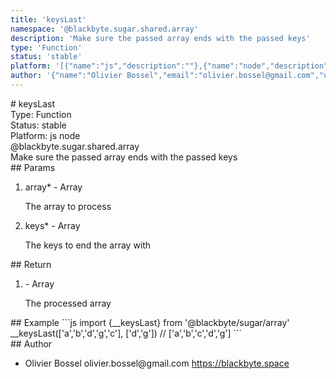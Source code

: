 ```yaml
---
title: 'keysLast'
namespace: '@blackbyte.sugar.shared.array'
description: 'Make sure the passed array ends with the passed keys'
type: 'Function'
status: 'stable'
platform: '[{"name":"js","description":""},{"name":"node","description":""}]'
author: '{"name":"Olivier Bossel","email":"olivier.bossel@gmail.com","url":"https://blackbyte.space"}'
---
```


<div class="docmap-mdx">
  # keysLast
  <div class="_metas">
    <div class="_type">
      <span class="_type-label">Type:</span>
      <span class="_type-value">Function</span>
    </div>
    <div class="_status">
      <span class="_status-label">Status:</span>
      <span class="_status-value -stable">stable</span>
    </div>
    <div class="_platform">
      <span class="_platform-label">Platform:</span>
      <span class="_platform-value -js">js</span>
      <span class="_platform-value -node">node</span>
    </div>
  </div>
  <div class="_namespace">@blackbyte.sugar.shared.array</div>
  <div class="_description typo-lead typo-format">
    Make sure the passed array ends with the passed keys
  </div>
  <div class="_params">
    ## Params
    <ol class="_list">
      <li class="_item">
        <span class="_name">
          array<span class="_required">*</span>
        </span>
        <span class="_default">-</span> <span class="_type">Array</span>
        <p class="_description">The array to process</p>
      </li>
      <li class="_item">
        <span class="_name">
          keys<span class="_required">*</span>
        </span>
        <span class="_default">-</span> <span class="_type">Array</span>
        <p class="_description">The keys to end the array with</p>
      </li>
    </ol>
  </div>
  <div class="_return">
    ## Return
    <ol class="_list">
      <li class="_item">
        <span class="_default">-</span>
        <span class="_type">Array</span>
        <p class="_description">The processed array</p>
      </li>
    </ol>
  </div>
  <div class="_examples">
    ## Example ```js import {__keysLast} from '@blackbyte/sugar/array'
    __keysLast(['a','b','d','g','c'], ['d','g']) // ['a','b','c','d','g'] ```
  </div>
  <div class="_author">
    ## Author
    <ul class="_list">
      <li class="_item">
        <span class="_name">Olivier Bossel</span>
        <span class="_email">olivier.bossel@gmail.com</span>
        <a href="https://blackbyte.space" target="_blank" class="_url">
          https://blackbyte.space
        </a>
      </li>
    </ul>
  </div>
</div>

